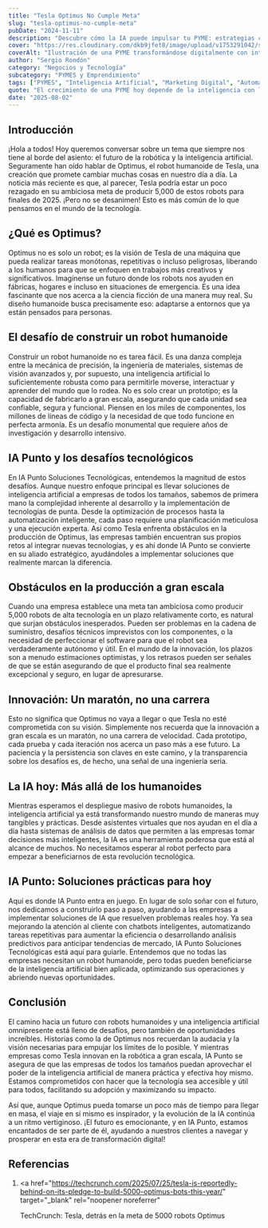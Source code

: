 ```yaml
---
title: "Tesla Optimus No Cumple Meta"
slug: "tesla-optimus-no-cumple-meta"
pubDate: "2024-11-11"
description: "Descubre cómo la IA puede impulsar tu PYME: estrategias concretas de marketing, automatización y datos para aumentar ventas."
cover: "https://res.cloudinary.com/dkb9jfet8/image/upload/v1753291042/small-business_kk56r6.jpg"
coverAlt: "Ilustración de una PYME transformándose digitalmente con inteligencia artificial."
author: "Sergio Rondón"
category: "Negocios y Tecnología"
subcategory: "PYMES y Emprendimiento"
tags: ["PYMES", "Inteligencia Artificial", "Marketing Digital", "Automatización", "Ventas"]
quote: "El crecimiento de una PYME hoy depende de la inteligencia con la que se aplican datos, IA y estrategia. — Sergio Rondón"
date: "2025-08-02"
---
```




<h2 id="introduccion">Introducción</h2>

¡Hola a todos! Hoy queremos conversar sobre un tema que siempre nos tiene al borde del asiento: el futuro de la robótica y la inteligencia artificial. Seguramente han oído hablar de Optimus, el robot humanoide de Tesla, una creación que promete cambiar muchas cosas en nuestro día a día. La noticia más reciente es que, al parecer, Tesla podría estar un poco rezagado en su ambiciosa meta de producir 5,000 de estos robots para finales de 2025. ¡Pero no se desanimen! Esto es más común de lo que pensamos en el mundo de la tecnología.

<h2 id="que-es-optimus">¿Qué es Optimus?</h2>

Optimus no es solo un robot; es la visión de Tesla de una máquina que pueda realizar tareas monótonas, repetitivas o incluso peligrosas, liberando a los humanos para que se enfoquen en trabajos más creativos y significativos. Imagínense un futuro donde los robots nos ayuden en fábricas, hogares e incluso en situaciones de emergencia. Es una idea fascinante que nos acerca a la ciencia ficción de una manera muy real. Su diseño humanoide busca precisamente eso: adaptarse a entornos que ya están pensados para personas.

<h2 id="el-desafio-de-construir-un-robot-humanoide">
  El desafío de construir un robot humanoide
</h2>

Construir un robot humanoide no es tarea fácil. Es una danza compleja entre la mecánica de precisión, la ingeniería de materiales, sistemas de visión avanzados y, por supuesto, una inteligencia artificial lo suficientemente robusta como para permitirle moverse, interactuar y aprender del mundo que lo rodea. No es solo crear un prototipo; es la capacidad de fabricarlo a gran escala, asegurando que cada unidad sea confiable, segura y funcional. Piensen en los miles de componentes, los millones de líneas de código y la necesidad de que todo funcione en perfecta armonía. Es un desafío monumental que requiere años de investigación y desarrollo intensivo.

<h2 id="ia-punto-y-los-desafios-tecnologicos">
  IA Punto y los desafíos tecnológicos
</h2>

En IA Punto Soluciones Tecnológicas, entendemos la magnitud de estos desafíos. Aunque nuestro enfoque principal es llevar soluciones de inteligencia artificial a empresas de todos los tamaños, sabemos de primera mano la complejidad inherente al desarrollo y la implementación de tecnologías de punta. Desde la optimización de procesos hasta la automatización inteligente, cada paso requiere una planificación meticulosa y una ejecución experta. Así como Tesla enfrenta obstáculos en la producción de Optimus, las empresas también encuentran sus propios retos al integrar nuevas tecnologías, y es ahí donde IA Punto se convierte en su aliado estratégico, ayudándoles a implementar soluciones que realmente marcan la diferencia.

<h2 id="obstaculos-en-la-produccion-a-gran-escala">
  Obstáculos en la producción a gran escala
</h2>

Cuando una empresa establece una meta tan ambiciosa como producir 5,000 robots de alta tecnología en un plazo relativamente corto, es natural que surjan obstáculos inesperados. Pueden ser problemas en la cadena de suministro, desafíos técnicos imprevistos con los componentes, o la necesidad de perfeccionar el software para que el robot sea verdaderamente autónomo y útil. En el mundo de la innovación, los plazos son a menudo estimaciones optimistas, y los retrasos pueden ser señales de que se están asegurando de que el producto final sea realmente excepcional y seguro, en lugar de apresurarse.

<h2 id="innovacion-un-maraton-no-una-carrera">
  Innovación: Un maratón, no una carrera
</h2>

Esto no significa que Optimus no vaya a llegar o que Tesla no esté comprometida con su visión. Simplemente nos recuerda que la innovación a gran escala es un maratón, no una carrera de velocidad. Cada prototipo, cada prueba y cada iteración nos acerca un paso más a ese futuro. La paciencia y la persistencia son claves en este camino, y la transparencia sobre los desafíos es, de hecho, una señal de una ingeniería seria.

<h2 id="la-ia-hoy-mas-alla-de-los-humanoides">
  La IA hoy: Más allá de los humanoides
</h2>

Mientras esperamos el despliegue masivo de robots humanoides, la inteligencia artificial ya está transformando nuestro mundo de maneras muy tangibles y prácticas. Desde asistentes virtuales que nos ayudan en el día a día hasta sistemas de análisis de datos que permiten a las empresas tomar decisiones más inteligentes, la IA es una herramienta poderosa que está al alcance de muchos. No necesitamos esperar al robot perfecto para empezar a beneficiarnos de esta revolución tecnológica.

<h2 id="ia-punto-soluciones-practicas-para-hoy">
  IA Punto: Soluciones prácticas para hoy
</h2>

Aquí es donde IA Punto entra en juego. En lugar de solo soñar con el futuro, nos dedicamos a construirlo paso a paso, ayudando a las empresas a implementar soluciones de IA que resuelven problemas reales hoy. Ya sea mejorando la atención al cliente con chatbots inteligentes, automatizando tareas repetitivas para aumentar la eficiencia o desarrollando análisis predictivos para anticipar tendencias de mercado, IA Punto Soluciones Tecnológicas está aquí para guiarle. Entendemos que no todas las empresas necesitan un robot humanoide, pero todas pueden beneficiarse de la inteligencia artificial bien aplicada, optimizando sus operaciones y abriendo nuevas oportunidades.

<h2 id="conclusion">Conclusión</h2>

El camino hacia un futuro con robots humanoides y una inteligencia artificial omnipresente está lleno de desafíos, pero también de oportunidades increíbles. Historias como la de Optimus nos recuerdan la audacia y la visión necesarias para empujar los límites de lo posible. Y mientras empresas como Tesla innovan en la robótica a gran escala, IA Punto se asegura de que las empresas de todos los tamaños puedan aprovechar el poder de la inteligencia artificial de manera práctica y efectiva hoy mismo. Estamos comprometidos con hacer que la tecnología sea accesible y útil para todos, facilitando su adopción y maximizando su impacto.

Así que, aunque Optimus pueda tomarse un poco más de tiempo para llegar en masa, el viaje en sí mismo es inspirador, y la evolución de la IA continúa a un ritmo vertiginoso. ¡El futuro es emocionante, y en IA Punto, estamos encantados de ser parte de él, ayudando a nuestros clientes a navegar y prosperar en esta era de transformación digital!

<h2 id="referencias">Referencias</h2>

1. <a
     href="https://techcrunch.com/2025/07/25/tesla-is-reportedly-behind-on-its-pledge-to-build-5000-optimus-bots-this-year/"
     target="_blank"
     rel="noopener noreferrer"
   >
     TechCrunch: Tesla, detrás en la meta de 5000 robots Optimus
   </a>

